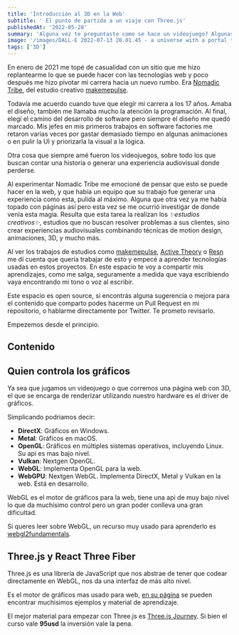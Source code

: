 ```yaml
---
title: 'Introducción al 3D en la Web'
subtitle: ' El punto de partida a un viaje con Three.js'
publishedAt: '2022-05-28'
summary: 'Alguna vez te preguntaste como se hace un videojuego? Algunas de las webs que mas impresionan usan las mismas técnicas.'
image: '/images/DALL·E 2022-07-13 20.01.45 - a universe with a portal to another dimension.png'
tags: ['3D']
---
```


En enero de 2021 me topé de casualidad con un sitio que me hizo replantearme lo que se puede hacer con las tecnologías web y poco después me hizo pivotar mi carrera hacia un nuevo rumbo. Era [Nomadic Tribe](https://2019.makemepulse.com/), del estudio creativo [makemepulse](https://www.makemepulse.com/).

<Figure figcaption="Nomadic Tribe, por Makemepulse">
  <source src="https://i.gyazo.com/f5e0dbc46a5ec4b60d4d82284118e432.mp4" type="video/mp4" />
</Figure>

Todavía me acuerdo cuando tuve que elegír mi carrera a los 17 años. Amaba el diseño, también me llamaba mucho la atención la programación. Al final, elegí el camino del desarrollo de software pero siempre el diseño me quedó marcado. Mis jefes en mis primeros trabajos en software factories me retaron varias veces por gastar demasiado tiempo en algunas animaciones o en pulir la UI y priorizarla la visual a la lógica.

Otra cosa que siempre amé fueron los videojuegos, sobre todo los que buscan contar una historia o generar una experiencia audiovisual donde perderse.

Al experimentar Nomadic Tribe me emocioné de pensar que esto se puede hacer en la web, y que había un equipo que su trabajo fue generar una experiencia como esta, pulida al máximo. Alguna que otra vez ya me había topado con páginas así pero esta vez se me ocurrió investigar de donde venía esta magia. Resulta que esta tarea la realizan los *✨estudios creativos✨*, estudios que no buscan resolver problemas a sus clientes, sino crear experiencias audiovisuales combinando técnicas de motion design, animaciones, 3D, y mucho más.

Al ver los trabajos de estudios como [makemepulse](https://www.makemepulse.com/), [Active Theory](https://activetheory.net/) o [Resn](https://resn.co.nz/) me dí cuenta que quería trabajar de esto y empecé a aprender tecnologías usadas en estos proyectos. En este espacio te voy a compartir mis aprendizajes, como me salga, seguramente a medida que vaya escribiendo vaya encontrando mi tono o voz al escribir. 

<SideNote variant="disclaimer">
Este espacio es open source, si encontrás alguna sugerencía o mejora para el contenido que comparto podes hacerme un Pull Request <Link href="https://github.com/emaLorenzo/emalorenzo.com" variant="repo">en mi repositorio</Link>, o hablarme directamente por <Link href="https://twitter.com/emalorenzo_" variant="twitter">Twitter</Link>. Te prometo revisarlo.
</SideNote>

Empezemos desde el principio.

## Contenido

## Quien controla los gráficos
Ya sea que jugamos un videojuego o que corremos una página web con 3D, el que se encarga de renderizar utilizando nuestro hardware es el driver de gráficos.

Simplicando podriamos decir:
* **DirectX**: Gráficos en Windows.
* **Metal**: Gráficos en macOS.
* **OpenGL**: Gráficos en múltiples sistemas operativos, incluyendo Linux. Su api es mas bajo nivel.
* **Vulkan**: Nextgen OpenGL.
* **WebGL**: Implementa OpenGL para la web.
* **WebGPU**: Nextgen WebGL. Implementa DirectX, Metal y Vulkan en la web. Está en desarrollo.

WebGL es el motor de gráficos para la web, tiene una api de muy bajo nivel lo que da muchísimo control pero un gran poder conlleva una gran dificultad.

<SideNote>Si queres leer sobre WebGL, un recurso muy usado para aprenderlo es [webgl2fundamentals](https://webgl2fundamentals.org/).</SideNote>


## Three.js y React Three Fiber
Three.js es una librería de JavaScript que nos abstrae de tener que codear directamente en WebGL, nos da una interfaz de más alto nivel.

Es el motor de gráficos mas usado para web, [en su página](https://threejs.org/) se pueden encontrar muchisimos ejemplos y material de aprendizaje.

<Figure figcaption="RectAreaLight, uno de los ejemplos de la web de Three.js">
  <source src="https://i.gyazo.com/ce72f2fdb4d21c3faf7d1270ba5b7896.mp4" type="video/mp4" />
</Figure>


<SideNote variant="material">El mejor material para empezar con Three.js es [Three.js Journey](https://threejs-journey.com/). Si bien el curso vale **95usd** la inversión vale la pena.</SideNote>